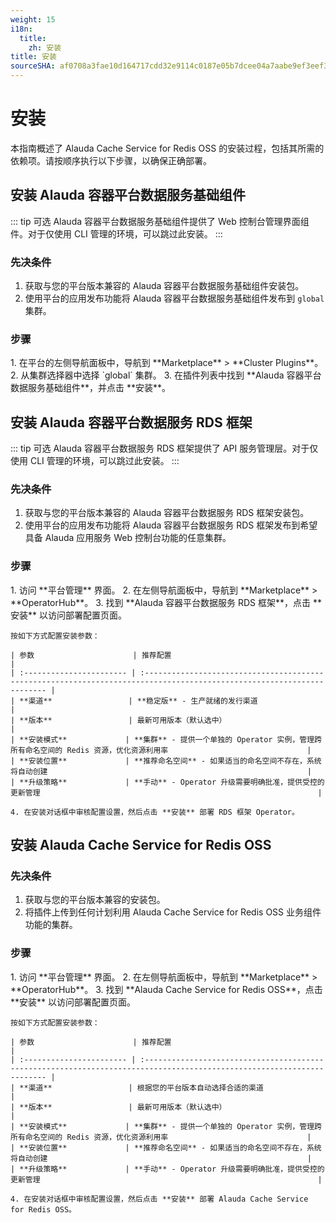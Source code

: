 ```yaml
---
weight: 15
i18n:
  title:
    zh: 安装
title: 安装
sourceSHA: af0708a3fae10d164717cdd32e9114c0187e05b7dcee04a7aabe9ef3eef3014f
---
```


# 安装

本指南概述了 Alauda Cache Service for Redis OSS 的安装过程，包括其所需的依赖项。请按顺序执行以下步骤，以确保正确部署。

## 安装 Alauda 容器平台数据服务基础组件

::: tip 可选
Alauda 容器平台数据服务基础组件提供了 Web 控制台管理界面组件。对于仅使用 CLI 管理的环境，可以跳过此安装。
:::

### 先决条件

1. 获取与您的平台版本兼容的 Alauda 容器平台数据服务基础组件安装包。
2. 使用平台的应用发布功能将 Alauda 容器平台数据服务基础组件发布到 `global` 集群。

### 步骤

<Tabs>
  <Tab label="Web 控制台">
    1. 在平台的左侧导航面板中，导航到 **Marketplace** > **Cluster Plugins**。
    2. 从集群选择器中选择 `global` 集群。
    3. 在插件列表中找到 **Alauda 容器平台数据服务基础组件**，并点击 **安装**。
  </Tab>
</Tabs>

## 安装 Alauda 容器平台数据服务 RDS 框架

::: tip 可选
Alauda 容器平台数据服务 RDS 框架提供了 API 服务管理层。对于仅使用 CLI 管理的环境，可以跳过此安装。
:::

### 先决条件

1. 获取与您的平台版本兼容的 Alauda 容器平台数据服务 RDS 框架安装包。
2. 使用平台的应用发布功能将 Alauda 容器平台数据服务 RDS 框架发布到希望具备 Alauda 应用服务 Web 控制台功能的任意集群。

### 步骤

<Tabs>
  <Tab label="Web 控制台">
    1. 访问 **平台管理** 界面。
    2. 在左侧导航面板中，导航到 **Marketplace** > **OperatorHub**。
    3. 找到 **Alauda 容器平台数据服务 RDS 框架**，点击 **安装** 以访问部署配置页面。

    按如下方式配置安装参数：

    | 参数                      | 推荐配置                                                                                                                  |
    | :----------------------- | :---------------------------------------------------------------------------------------------------------------------- |
    | **渠道**                 | **稳定版** - 生产就绪的发行渠道                                                                                        |
    | **版本**                 | 最新可用版本（默认选中）                                                                                              |
    | **安装模式**             | **集群** - 提供一个单独的 Operator 实例，管理跨所有命名空间的 Redis 资源，优化资源利用率                               |
    | **安装位置**             | **推荐命名空间** - 如果适当的命名空间不存在，系统将自动创建                                                          |
    | **升级策略**             | **手动** - Operator 升级需要明确批准，提供受控的更新管理                                                              |

    4. 在安装对话框中审核配置设置，然后点击 **安装** 部署 RDS 框架 Operator。
  </Tab>
</Tabs>

## 安装 Alauda Cache Service for Redis OSS

### 先决条件

1. 获取与您的平台版本兼容的安装包。
2. 将插件上传到任何计划利用 Alauda Cache Service for Redis OSS 业务组件功能的集群。

### 步骤

<Tabs>
  <Tab label="Web 控制台">
    1. 访问 **平台管理** 界面。
    2. 在左侧导航面板中，导航到 **Marketplace** > **OperatorHub**。
    3. 找到 **Alauda Cache Service for Redis OSS**，点击 **安装** 以访问部署配置页面。

    按如下方式配置安装参数：

    | 参数                      | 推荐配置                                                                                                                  |
    | :----------------------- | :---------------------------------------------------------------------------------------------------------------------- |
    | **渠道**                 | 根据您的平台版本自动选择合适的渠道                                                                                    |
    | **版本**                 | 最新可用版本（默认选中）                                                                                              |
    | **安装模式**             | **集群** - 提供一个单独的 Operator 实例，管理跨所有命名空间的 Redis 资源，优化资源利用率                               |
    | **安装位置**             | **推荐命名空间** - 如果适当的命名空间不存在，系统将自动创建                                                          |
    | **升级策略**             | **手动** - Operator 升级需要明确批准，提供受控的更新管理                                                              |

    4. 在安装对话框中审核配置设置，然后点击 **安装** 部署 Alauda Cache Service for Redis OSS。
  </Tab>
</Tabs>
